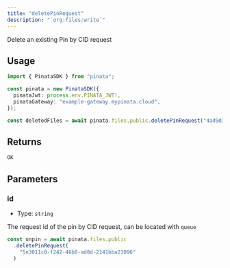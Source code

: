 ```yaml
---
title: "deletePinRequest"
description: "`org:files:write`"
---
```


Delete an existing Pin by CID request

## Usage

```typescript
import { PinataSDK } from "pinata";

const pinata = new PinataSDK({
  pinataJwt: process.env.PINATA_JWT!,
  pinataGateway: "example-gateway.mypinata.cloud",
});

const deletedFiles = await pinata.files.public.deletePinRequest("4ad9d3d1-4ab4-464c-a42a-3027fc39a546")
```

## Returns

```typescript
OK
```

## Parameters

### id

- Type: `string`

The request id of the pin by CID request, can be located with `queue`

```typescript
const unpin = await pinata.files.public
  .deletePinRequest(
    "5e3011c0-f242-46b8-ad8d-2141bba23096"
  )
```

